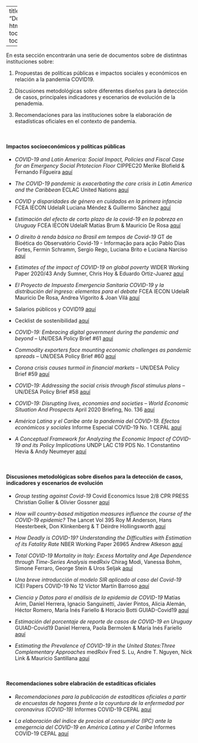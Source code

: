 

---
title: "Documentos"
html_document:
    toc: true
    toc_float: true
 

---

En esta sección encontrarán una serie de documentos sobre de distintnas instituciones sobre:


1. Propuestas de políticas públicas e impactos sociales y económicos en relación a la pandemia COVID19.

2. Discusiones metodológicas sobre diferentes diseños para la detección de casos, principales indicadores y escenarios de evolución de la penademia. 

3. Recomendaciones para las instituciones sobre la elaboración de estadísticas oficiales en el contexto de pandemia.  

<br />

    
#### **Impactos socioeconómicos y políticas públicas**


- _COVID-19 and Latin America: Social Impact, Policies and Fiscal Case for an Emergency Social Prtotecion Floor_ CIPPEC20 
Merike Blofield & Fernando Filgueira 
[aquí](https://drive.google.com/file/d/1yS7vJb2ob88WUTiQHf2nXLAtaVtX1DO3/view?usp=sharing)

- _The COVID-19 pandemic is exacerbating the care crisis in Latin America and the Caribbean_ ECLAC United Nations
[aquí](https://drive.google.com/file/d/1qzNdeUHGofEc5V2HAbEiyBHYZfGYAB_O/view?usp=sharing)

- _COVID y disparidades de género en cuidados en la primera infancia_ FCEA IECON UdelaR Luciana Méndez & Guillermo Sánchez [aquí](https://drive.google.com/file/d/1sZppVkxGMCVgeSItH2Lk3XL_-uLszeDJ/view?usp=sharing)

- _Estimación del efecto de corto plazo de la covid-19 en la pobreza en Uruguay_ FCEA IECON UdelaR Matías Brum & Mauricio De Rosa [aquí](https://drive.google.com/file/d/1puRKQh2ClF_efmMcXx0tzzXCfTQ5XBdp/view?usp=sharing)

- _O direito à renda básica no Brasil em tempos de Covid-19_  GT de Bioética do Observatório Covid-19 - Informação para ação Pablo Dias Fortes, Fermin Schramm, Sergio Rego, Luciana Brito e Luciana Narciso [aquí](https://drive.google.com/file/d/1_t7IrPwI_7fWnR9tB2qaA1O8cor5RANz/view?usp=sharing)

- _Estimates of the impact of COVID-19 on global poverty_ WIDER Working Paper 2020/43 Andy Sumner, Chris Hoy & Eduardo Ortiz-Juarez [aquí](https://drive.google.com/file/d/1Y3kFsiQW4uIVT_-q7QZ1mPVM6_tiW5Bv/view?usp=sharing)

- _El Proyecto de Impuesto Emergencia Sanitaria COVID-19 y la distribución del ingreso: elementos para el debate_ FCEA IECON UdelaR Mauricio De Rosa, Andrea Vigorito & Joan Vilá [aquí](https://drive.google.com/file/d/1obR1hKnFV5s74ktvvtUGtnV1NvqVFajP/view?usp=sharing)

- Salarios públicos y COVID19 [aquí](https://blogs.worldbank.org/governance/should-public-sector-wages-be-cut-finance-coronavirus-response)

- Cecklist de sostenibilidad [aquí](https://blogs.worldbank.org/climatechange/planning-economic-recovery-covid-19-coronavirus-sustainability-checklist-policymakers)

- _COVID-19: Embracing digital government during the pandemic and beyond_ – UN/DESA Policy Brief #61 [aquí](https://www.un.org/development/desa/dpad/publication/un-desa-policy-brief-61-covid-19-embracing-digital-government-during-the-pandemic-and-beyond/)

- _Commodity exporters face mounting economic challenges as pandemic spreads_ – UN/DESA Policy Brief #60 [aquí](https://www.un.org/development/desa/dpad/publication/un-desa-policy-brief-60-commodity-exporters-face-mounting-economic-challenges-as-pandemic-spreads/)

- _Corona crisis causes turmoil in financial markets_ – UN/DESA Policy Brief #59 [aquí](https://www.un.org/development/desa/dpad/publication/un-desa-policy-brief-59-corona-crisis-causes-turmoil-in-financial-markets/)

- _COVID-19: Addressing the social crisis through fiscal stimulus plans_ – UN/DESA Policy Brief #58 [aquí](https://www.un.org/development/desa/dpad/publication/un-desa-policy-brief-59-corona-crisis-causes-turmoil-in-financial-markets/)

- _COVID-19: Disrupting lives, economies and societies – World Economic Situation And Prospects_ April 2020 Briefing, No. 136 [aquí](https://www.un.org/development/desa/dpad/publication/world-economic-situation-and-prospects-april-2020-briefing-no-136/)

- _América Latina y el Caribe ante la pandemia del COVID-19. Efectos económicos y sociales_ Informe Especial COVID-19 No. 1 CEPAL [aquí](https://drive.google.com/file/d/1-U_fhX0gEKH2csPDzWLSPSueDnwrfIFY/view?usp=sharing)

- _A Conceptual Framework for Analyzing the Economic Impact of COVID-19 and its Policy Implications_ UNDP LAC C19 PDS No. 1 Constantino Hevia & Andy Neumeyer [aquí](https://drive.google.com/file/d/1GrqI_MwTvnKaMxv4mo6am6L5PS_1skiD/view?usp=sharing)

<br />
    
#### **Discusiones metodológicas sobre diseños para la detección de casos, indicadores y escenarios de evolución**

- _Group testing against Covid-19_ Covid Economics Issue 2/8 CPR PRESS 
Christian Gollier & Olivier Gossner 
[aquí](https://drive.google.com/file/d/1fgZH5gMM8zxTxF8C1-u2pFk_w9CnsaOx/view?usp=sharing)

- _How will country-based mitigation measures influence the course of the COVID-19 epidemic?_ The Lancet Vol 395 Roy M Anderson, Hans Heesterbeek, Don Klinkenberg & T Déirdre Hollingsworth [aquí](https://drive.google.com/file/d/1LJqrZRCLB9CfckOgAQbEmSSMB-7SUgAn/view?usp=sharing)

- _How Deadly is COVID-19? Understanding the Difficulties with Estimation of its Fatality Rate_ NBER Working Paper 26965 Andrew Atkeson [aquí](https://drive.google.com/file/d/1YO1wa_UxK2qXMnBqD4Mh3_kSpXmg789R/view?usp=sharing)

- _Total COVID-19 Mortality in Italy: Excess Mortality and Age Dependence through Time-Series Analysis_ medRxiv Chirag Modi, Vanessa Bohm, Simone Ferraro, George Stein & Uros Seljak [aquí](https://drive.google.com/file/d/1CPT8uZu7l8vAOtm_uW0KdVxuYzs5ab1I/view?usp=sharing)

- _Una breve introducción al modelo SIR aplicado al caso del Covid-19_ ICEI Papers
COVID-19 No 12 Víctor Martín Barroso [aquí](https://drive.google.com/file/d/1QOOxXtNMnUjYqF_1uiKT7Zl3wdx4n67d/view?usp=sharing)

- _Ciencia y Datos para el análisis de la epidemia de COVID-19_ Matías Arim, Daniel Herrera, Ignacio Sanguinetti, Javier Pintos, Alicia Alemán, Héctor Romero, María Inés Fariello & Horacio Botti GUIAD-Covid19 [aquí](https://drive.google.com/file/d/1fqzNGtiX26W2JtykslC0rL1tXTmrGQxP/view?usp=sharing)

- _Estimación del porcentaje de reporte de casos de COVID-19 en Uruguay_ GUIAD-Covid19 Daniel Herrera, Paola Bermolen & María Inés Fariello [aquí](https://drive.google.com/file/d/1qpr9RGtr7qrIbt8iS8b3HXjnty0F_fuk/view?usp=sharing)

- _Estimating the Prevalence of COVID-19 in the United States:Three Complementary Approaches_  medRxiv Fred S. Lu, Andre T. Nguyen, Nick Link & Mauricio Santillana [aquí](https://drive.google.com/file/d/10Hb8MZAs56KTlX3W3267e7crrtKGxOFa/view?usp=sharing)

<br />
    

#### **Recomendaciones sobre elabración de estadíticas oficiales**  

- _Recomendaciones para la publicación de estadíticas oficiales a partir de encuestas de hogares frente a la coyuntura de la enfermedad por coronavirus (COVID-19)_ Informes COVID-19 CEPAL [aquí](https://drive.google.com/file/d/1VXlNt_0GUNhF-E5btJF-k_UYcR5ANIKH/view?usp=sharing)

- _La elaboración del índice de precios al consumidor (IPC) ante la emegerncia del COVID-19 en América Latina y el Caribe_ Informes COVID-19 CEPAL [aquí](https://drive.google.com/file/d/1SQjGyhm3gfUZ3oTCpTTgd3G37fh0O6gs/view?usp=sharing)


























